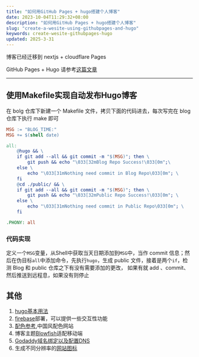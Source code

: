 ```yaml
---
title: "如何用GitHub Pages + hugo搭建个人博客"
date: 2023-10-04T11:29:32+08:00
description: "如何用GitHub Pages + hugo搭建个人博客"
slug: "create-a-wesite-using-githubpages-and-hugo"
keywords: create-wesite-githubpages-hugo
updated: 2025-3-31
---
```



博客已经迁移到 nextjs + cloudflare Pages

GitHub Pages + Hugo 请参考[这篇文章](https://miawithcode.com/blog/how-to-build-a-personal-blog-using-github-pages-and-hugo)

---
## 使用Makefile实现自动发布Hugo博客

在 bolg 仓库下新建一个 Makefile 文件，拷贝下面的代码进去，每次写完在 blog 仓库下执行 make 即可

```makefile
MSG := "BLOG_TIME:"
MSG += $(shell date)

all:
	@hugo && \
	if git add --all && git commit -m "$(MSG)"; then \
		git push && echo "\033[32mBlog Repo Success!\033[0m";\
	else \
		echo "\033[31mNothing need commit in Blog Repo\033[0m"; \
	fi
	@cd ./public/ && \
	if git add --all && git commit -m "$(MSG)"; then \
		git push && echo "\033[32mPublic Repo Success!\033[0m"; \
	else \
		echo "\033[31mNothing need commit in Public Repo\033[0m"; \
	fi

.PHONY: all
```
### 代码实现
定义一个`MSG`变量，从Shell中获取当天日期添加到`MSG`中，当作 commit
信息；然后在伪目标`all`中添加命令，先执行`hugo`，生成 public 文件，接着是两个`if`，检测 Blog 和 public 仓库之下有没有需要添加的更改，
如果有就 add 、commit、然后推送到远程息，如果没有则停止

## 其他

1. [hugo基本用法](https://www.cnblogs.com/chenxuhua/p/hugo-blog-chinese-user-guide.html)
2. [firebase](https://n9o.xyz/posts/202310-blowfish-tutorial/#firebase-hosting-mergeyml)部署，可以提供一些交互性功能
3. [配色参考](http://zhongguose.com/#anyuzi),中国风配色网站
4. 博客主题[Blowfish](https://blowfish.page/)适配移动端
5. [Godaddy域名绑定以及配置DNS](https://io-oi.me/tech/custom-domains-on-github-pages/)
6. 生成不同分辨率的[网站图标](https://ibrights.github.io/post/blog20210527/)
